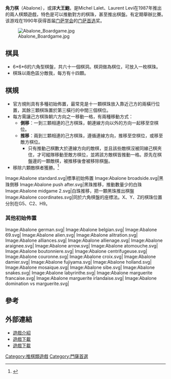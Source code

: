 '''角力棋'''（Abalone），或譯'''大王鮑'''，是Michel Lalet、Laurent Levi在1987年推出的兩人棋類遊戲，特色是可以推動對方的棋珠，甚至推出棋盤。有定期舉辦比賽。该游戏在1990年获得首届[[门萨学会|门萨学会]]的[[门萨首选|门萨首选]]奖。

[[Image:Abalone_Boardgame.jpg|right]]

==棋具==

* 6*6*6的六角型棋盤，共六十一個棋洞。棋洞做為棋位，可放入一枚棋珠。
* 棋珠以兩色區分敵我，每方有十四顆。

==棋規==

* 官方規則具有多種初始佈置，最常見是十一顆棋珠放入靠近己方的兩橫行位置，其餘三顆棋珠置於第三橫行的中間三個棋位。
*每方需讓己方棋珠朝六方向之一移動一格，有兩種移動方式：
**'''側移'''：一到三顆相連的己方棋珠，朝連線方向以外的方向一起移至空棋位。
**'''推移'''：兩到三顆相連的己方棋珠，遵循連線方向，推移至空棋位，或移至敵方棋位。
***只有推動己棋數大於連線方向的敵棋，並且該些敵棋沒被同線己棋夾住，才可縱隊移動至敵方棋位，並將該方敵棋皆推動一格。原先在棋盤邊的一顆敵棋，被推移後會被移除棋盤。
*移除六顆敵棋者獲勝。<ref>{{Cite web |url=http://research.toko.edu.tw/ezfiles/9/1009/attach/56/pta_2753_6762718_71729.pdf |title=Abalone 電腦遊戲推論引擎之策略研究與平台實作 |access-date=2011-04-03 |archive-date=2016-03-04 |archive-url=https://web.archive.org/web/20160304042414/http://research.toko.edu.tw/ezfiles/9/1009/attach/56/pta_2753_6762718_71729.pdf |dead-url=no }}</ref>
<gallery>

Image:Abalone standard.svg|標準初始佈置
Image:Abalone broadside.svg|黑珠側移
Image:Abalone push after.svg|黑珠推移，推動數量少的白珠
Image:Abalone midgame 2.svg|白珠推移，把一顆黑珠推出棋盤
Image:Abalone coordinates.svg|同於六角棋盤的座標法。X、Y、Z的棋珠位置分別在G5、C2、H9。
</gallery>

===其他初始佈置===
<gallery>

Image:Abalone german.svg|
Image:Abalone belgian.svg|
Image:Abalone 69.svg|
Image:Abalone alien.svg|
Image:Abalone alitration.svg|
Image:Abalone alliances.svg|
Image:Abalone allienage.svg|
Image:Abalone araignee.svg|
Image:Abalone arrow.svg|
Image:Abalone atomouche.svg|
Image:Abalone boutonniere.svg|
Image:Abalone centrifugeuse.svg|
Image:Abalone couronne.svg|
Image:Abalone croix.svg|
Image:Abalone damier.svg|
Image:Abalone fujiyama.svg|
Image:Abalone holland.svg|
Image:Abalone mosaique.svg|
Image:Abalone sibe.svg|
Image:Abalone snakes.svg|
Image:Abalone labyrinthe.svg|
Image:Abalone marguerite francaise.svg|
Image:Abalone marguerite irlandaise.svg|
Image:Abalone domination vs marguerite.svg|
</gallery>

==參考==
{{REFLIST}}

==外部連結==

* [https://web.archive.org/web/20080518094812/http://www.gameplan.com.hk/big5/a0/Abalone.asp 遊戲介紹]
* [http://www.ist.tugraz.at/staff/aichholzer/research/rp/abalone/ 遊戲下載] {{Wayback|url=http://www.ist.tugraz.at/staff/aichholzer/research/rp/abalone/ |date=20110821092902 }}
*[http://zillions-of-games.com/cgi-bin/zilligames/submissions.cgi/70719?do=show;id=12 遊戲下載]
{{门萨首选}}

[[Category:推棋類遊戲|Category:推棋類遊戲]]
[[Category:門薩首選|Category:門薩首選]]